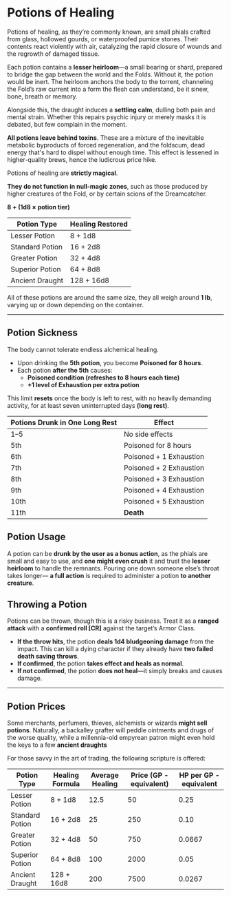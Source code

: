 # Potions of Healing

Potions of healing, as they’re commonly known, are small phials crafted from glass, hollowed gourds, or waterproofed pumice stones. Their contents react violently with air, catalyzing the rapid closure of wounds and the regrowth of damaged tissue.

Each potion contains a **lesser heirloom**—a small bearing or shard, prepared to bridge the gap between the world and the Folds. Without it, the potion would be inert. The heirloom anchors the body to the torrent, channeling the Fold’s raw current into a form the flesh can understand, be it sinew, bone, breath or memory.

Alongside this, the draught induces a **settling calm**, dulling both pain and mental strain. Whether this repairs psychic injury or merely masks it is debated, but few complain in the moment.

**All potions leave behind toxins**. These are a mixture of the inevitable metabolic byproducts of forced regeneration, and the foldscum, dead energy that's hard to dispel without enough time. This effect is lessened in higher-quality brews, hence the ludicrous price hike.

Potions of healing are **strictly magical**.

**They do not function in null-magic zones**, such as those produced by higher creatures of the Fold, or by certain scions of the Dreamcatcher.

**8 + (1d8 × potion tier)**

| Potion Type     | Healing Restored |
| --------------- | ---------------- |
| Lesser Potion   | 8 + 1d8          |
| Standard Potion | 16 + 2d8         |
| Greater Potion  | 32 + 4d8         |
| Superior Potion | 64 + 8d8         |
| Ancient Draught | 128 + 16d8       |

All of these potions are around the same size, they all weigh around **1 lb**, varying up or down depending on the container.

---

## Potion Sickness

The body cannot tolerate endless alchemical healing.

- Upon drinking the **5th potion**, you become **Poisoned for 8 hours**.
- Each potion **after the 5th** causes:
  - **Poisoned condition (refreshes to 8 hours each time)**
  - **+1 level of Exhaustion per extra potion**

This limit **resets** once the body is left to rest, with no heavily demanding activity, for at least seven uninterrupted days **(long rest)**.

| Potions Drunk in One Long Rest | Effect                  |
| ------------------------------ | ----------------------- |
| 1–5                            | No side effects         |
| 5th                            | Poisoned for 8 hours    |
| 6th                            | Poisoned + 1 Exhaustion |
| 7th                            | Poisoned + 2 Exhaustion |
| 8th                            | Poisoned + 3 Exhaustion |
| 9th                            | Poisoned + 4 Exhaustion |
| 10th                           | Poisoned + 5 Exhaustion |
| 11th                           | **Death**               |

## Potion Usage

A potion can be **drunk by the user as a bonus action**, as the phials are small and easy to use, and **one might even crush** it and trust the **lesser heirloom** to handle the remnants.
Pouring one down someone else’s throat takes longer— **a full action** is required to administer a potion **to another creature**.

## Throwing a Potion

Potions can be thrown, though this is a risky business. Treat it as a **ranged attack** with a **confirmed roll [CR]** against the target’s Armor Class.

- **If the throw hits**, the potion **deals 1d4 bludgeoning damage** from the impact. This can kill a dying character if they already have **two failed death saving throws**.
- **If confirmed**, the potion **takes effect and heals as normal**.
- **If not confirmed**, the potion **does not heal**—it simply breaks and causes damage.

---

## Potion Prices

Some merchants, perfumers, thieves, alchemists or wizards **might sell potions**.
Naturally, a backalley grafter will peddle ointments and drugs of the worse quality, while a millennia-old empyrean patron might even hold the keys to a few **ancient draughts**

For those savvy in the art of trading, the following scripture is offered:

| Potion Type     | Healing Formula | Average Healing | Price (GP - equivalent) | HP per GP - equivalent |
| --------------- | --------------- | --------------- | ----------------------- | ---------------------- |
| Lesser Potion   | 8 + 1d8         | 12.5            | 50                      | 0.25                   |
| Standard Potion | 16 + 2d8        | 25              | 250                     | 0.10                   |
| Greater Potion  | 32 + 4d8        | 50              | 750                     | 0.0667                 |
| Superior Potion | 64 + 8d8        | 100             | 2000                    | 0.05                   |
| Ancient Draught | 128 + 16d8      | 200             | 7500                    | 0.0267                 |
